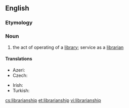==English==

===Etymology===
{{suffix|librarian|ship}}

===Noun===
{{en-noun|~}}

# the act of operating of a [[library]]; service as a [[librarian]]

====Translations====
{{trans-top|the act of operating of a library; service as a librarian}}
* Azeri: {{t|az|kitabxanaçılıq}}
* Czech: {{t|cs|knihovnictví|n}}
{{trans-mid}}
* Irish: {{t|ga|leabharlannaíocht|f}}
* Turkish: {{t+|tr|kütüphanecilik}}
{{trans-bottom}}

[[cs:librarianship]]
[[et:librarianship]]
[[vi:librarianship]]
